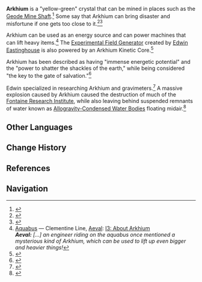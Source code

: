 {{About|the crystal|the gameplay mechanic|Arkhe}}
{{Terminology Infobox
|image        = Arkhium Crystal Geode Mine Shaft.png
|caption      = Arkhium crystal deposit in the Geode Mine Shaft
|type         = 
|type2        = 
|region       = Fontaine
}}
'''Arkhium''' is a "yellow-green" crystal that can be mined in places such as the [[Geode Mine Shaft]].<ref>{{Ref/Quest|An Eye for an Eye}}</ref> Some say that Arkhium can bring disaster and misfortune if one gets too close to it.<ref>{{Ref/Quest|Scenes from Life in Meropide: Treat the Symptoms}}</ref><ref>{{Ref/NPC|Lechlade}}</ref>

Arkhium can be used as an energy source and can power machines that can lift heavy items.<ref>[[Aquabus]] &mdash; Clementine Line, [[Aeval]]: [[Aquabus#Clementine Line I3: About Arkhium|I3: About Arkhium]]<br>'''''Aeval:''' [...] an engineer riding on the aquabus once mentioned a mysterious kind of Arkhium, which can be used to lift up even bigger and heavier things!''</ref> The [[Experimental Field Generator]] created by [[Edwin Eastinghouse]] is also powered by an Arkhium Kinetic Core.<ref>{{Ref/NPC|Raimondo}}</ref>

Arkhium has been described as having "immense energetic potential" and the "power to shatter the shackles of the earth," while being considered "the key to the gate of salvation."<ref>{{Ref/Item|"Tourbillon Device"}}</ref>

Edwin specialized in researching Arkhium and gravimeters.<ref>{{Ref/Quest|Secret Keepers and Forbidden Zones}}</ref> A massive explosion caused by Arkhium caused the destruction of much of the [[Fontaine Research Institute]], while also leaving behind suspended remnants of water known as [[Allogravity-Condensed Water Bodies]] floating midair.<ref name="VCR">{{Ref/Quest|Vibro-Crystal Reharmonization}}</ref>

==Other Languages==
{{Other Languages
|en       = Arkhium
|zhs      = 始基矿
|zhs_rm   = Shǐjī-kuàng
|zht      = 始基礦
|zht_rm   = Shǐjī-kuàng
|zh_tl    = Arkhe Mineral
|ja       = アルケウム
|ja_rm    = Arukeumu
|ja_tl    = Arkhium
|ko       = 아르케 {{tt|광석|鑛石}}
|ko_tl    = Arkhe Ore
|es       = Árjium
|es_tl    = Arkhium
|fr       = Arkhium
|ru       = Архиум
|th       = Arkhium
|vi       = Arkhium
|de       = Arkhium
|id       = Arkhium
|pt       = Arkhium
|tr       = Arkhiyum
|tr_tl    = 
|it       = Arkhium
}}

==Change History==
{{Change History|4.0|introduced=3.5}}

==References==
{{Reflist}}

==Navigation==
{{Exploration Navbox|Fontaine}}
